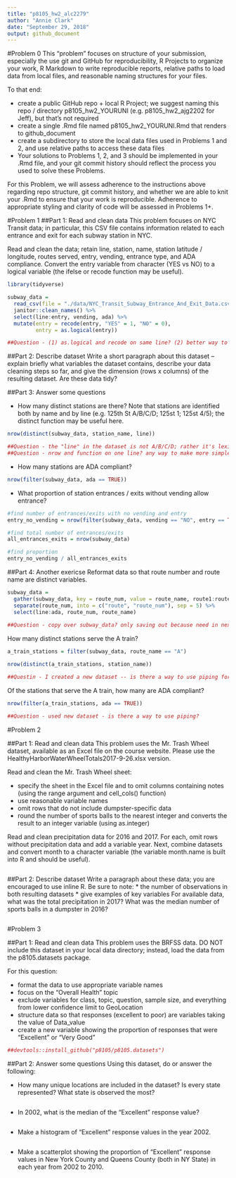 ```yaml
---
title: "p8105_hw2_alc2279"
author: "Annie Clark"
date: "September 29, 2018"
output: github_document
---
```


#Problem 0
This “problem” focuses on structure of your submission, especially the use git and GitHub for reproducibility, R Projects to organize your work, R Markdown to write reproducible reports, relative paths to load data from local files, and reasonable naming structures for your files.

To that end:

* create a public GitHub repo + local R Project; we suggest naming this repo / directory
p8105_hw2_YOURUNI (e.g.  p8105_hw2_ajg2202 for Jeff), but that’s not required
* create a single .Rmd file named p8105_hw2_YOURUNI.Rmd that renders to github_document
* create a subdirectory to store the local data files used in Problems 1 and 2, and use 
relative paths to access these data files
* Your solutions to Problems 1, 2, and 3 should be implemented in your .Rmd file, 
and your git commit history should reflect the process you used to solve these Problems.

For this Problem, we will assess adherence to the instructions above regarding repo structure, git commit history, and whether we are able to knit your .Rmd to ensure that your work is reproducible. Adherence to appropriate styling and clarity of code will be assessed in Problems 1+.

#Problem 1
##Part 1: Read and clean data
This problem focuses on NYC Transit data; in particular, this CSV file contains information related to each entrance and exit for each subway station in NYC.

Read and clean the data; retain line, station, name, station latitude / longitude, routes served, entry, vending, entrance type, and ADA compliance. Convert the entry variable from character (YES vs NO) to a logical variable (the ifelse or recode function may be useful).

```r
library(tidyverse)

subway_data = 
  read_csv(file = "./data/NYC_Transit_Subway_Entrance_And_Exit_Data.csv") %>% 
  janitor::clean_names() %>% 
  select(line:entry, vending, ada) %>% 
  mutate(entry = recode(entry, "YES" = 1, "NO" = 0),
         entry = as.logical(entry))

##Question - (1) as.logical and recode on same line? (2) better way to go char->log?
```

##Part 2: Describe dataset
Write a short paragraph about this dataset – explain briefly what variables the dataset contains, describe your data cleaning steps so far, and give the dimension (rows x columns) of the resulting dataset. Are these data tidy?



##Part 3: Answer some questions

* How many distinct stations are there? Note that stations are identified both by name and by line (e.g. 125th St A/B/C/D; 125st 1; 125st 4/5); the distinct function may be useful here.

```r
nrow(distinct(subway_data, station_name, line))

##Question - the "line" in the dataset is not A/B/C/D; rather it's lexington, 4th ave, etc. 
##Question - nrow and function on one line? any way to make more simple?
```

* How many stations are ADA compliant?

```r
nrow(filter(subway_data, ada == TRUE))
```

* What proportion of station entrances / exits without vending allow entrance?

```r
#find number of entrances/exits with no vending and entry
entry_no_vending = nrow(filter(subway_data, vending == "NO", entry == TRUE))

#find total number of entrances/exits
all_entrances_exits = nrow(subway_data)

#find proportion
entry_no_vending / all_entrances_exits
```


##Part 4: Another exericse
Reformat data so that route number and route name are distinct variables. 
```r
subway_data =  
  gather(subway_data, key = route_num, value = route_name, route1:route11) %>% 
  separate(route_num, into = c("route", "route_num"), sep = 5) %>%
  select(line:ada, route_num, route_name)
  
##Question - copy over subway_data? only saving out because need in next steps...
```

How many distinct stations serve the A train?

```r
a_train_stations = filter(subway_data, route_name == "A")

nrow(distinct(a_train_stations, station_name))

##Questin - I created a new dataset -- is there a way to use piping for this?
```

Of the stations that serve the A train, how many are ADA compliant?

```r
nrow(filter(a_train_stations, ada == TRUE))

##Question - used new dataset - is there a way to use piping?
```

#Problem 2

##Part 1: Read and clean data
This problem uses the Mr. Trash Wheel dataset, available as an Excel file on the course website. Please use the  HealthyHarborWaterWheelTotals2017-9-26.xlsx version.

Read and clean the Mr. Trash Wheel sheet:

* specify the sheet in the Excel file and to omit columns containing notes (using the range argument and cell_cols() function)
* use reasonable variable names
* omit rows that do not include dumpster-specific data
* round the number of sports balls to the nearest integer and converts the result to an integer variable (using as.integer)

Read and clean precipitation data for 2016 and 2017. For each, omit rows without precipitation data and add a variable year. Next, combine datasets and convert month to a character variable (the variable month.name is built into R and should be useful).

```r

```

##Part 2: Describe dataset
Write a paragraph about these data; you are encouraged to use inline R. Be sure to note:
* the number of observations in both resulting datasets
* give examples of key variables
For available data, what was the total precipitation in 2017? What was the median number of sports balls in a dumpster in 2016?

```r

```

#Problem 3

##Part 1: Read and clean data
This problem uses the BRFSS data. DO NOT include this dataset in your local data directory; instead, load the data from the  p8105.datasets package.

For this question:

* format the data to use appropriate variable names
* focus on the “Overall Health” topic
* exclude variables for class, topic, question, sample size, and everything from lower confidence limit to GeoLocation
* structure data so that responses (excellent to poor) are variables taking the value of Data_value
* create a new variable showing the proportion of responses that were “Excellent” or “Very Good”

```r
##devtools::install_github("p8105/p8105.datasets")


```

##Part 2: Answer some questions
Using this dataset, do or answer the following:

* How many unique locations are included in the dataset? Is every state represented? What state is observed the most?

```r

```

* In 2002, what is the median of the “Excellent” response value?

```r

```

* Make a histogram of “Excellent” response values in the year 2002.

```r

```

* Make a scatterplot showing the proportion of “Excellent” response values in New York County and Queens County (both in NY State) in each year from 2002 to 2010.

```r

```

